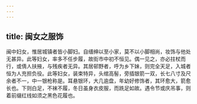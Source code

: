 ```yaml
---
---
---
```

title: 闽女之服饰
---



闽中妇女，惟居城镇者皆小脚妇。自缙绅以至小家，莫不以小脚相尚，妆饰与他处无甚异。此等妇女，率多不任步履，故街市中初不恒见。偶一见之，亦必拄杖而行，或倩人扶掖，与残疾者无异。其居邨野者，呼为乡下妹，则完全天足，入城者恒为人充担负役。此等妇女，装束特异，头绾高髻，旁插银箭一双，长七八寸及尺余者不一，中一银枪称是。耳悬银环，大几逾盘，年幼好修饰者，其环愈大，箭愈长也。下则白足，不袜不履，冬日虽身衣皮服，而跣足如故。遇令节或庆吊事，则着前缀红线如须之黑色花履也。